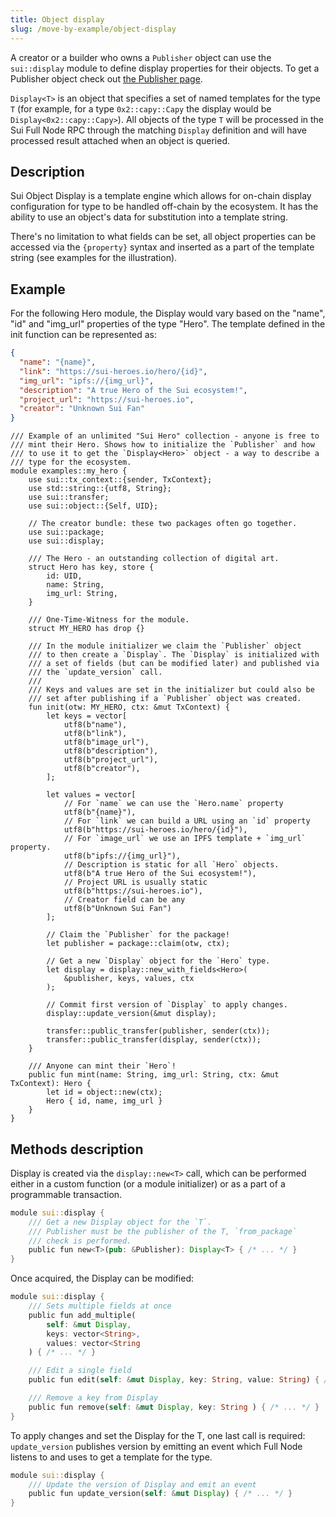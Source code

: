 ```yaml
---
title: Object display
slug: /move-by-example/object-display
---
```


A creator or a builder who owns a `Publisher` object can use the `sui::display` module to define display properties for their objects. To get a Publisher object check out [the Publisher page](./publisher.md).

`Display<T>` is an object that specifies a set of named templates for the type `T` (for example, for a type `0x2::capy::Capy` the display would be `Display<0x2::capy::Capy>`). All objects of the type `T` will be processed in the Sui Full Node RPC through the matching `Display` definition and will have processed result attached when an object is queried.

## Description

Sui Object Display is a template engine which allows for on-chain display configuration for type to be handled off-chain by the ecosystem. It has the ability to use an object's data for substitution into a template string.

There's no limitation to what fields can be set, all object properties can be accessed via the `{property}` syntax and inserted as a part of the template string (see examples for the illustration).

## Example

For the following Hero module, the Display would vary based on the "name", "id" and "img_url" properties of the type "Hero". The template defined in the init function can be represented as:

```json
{
  "name": "{name}",
  "link": "https://sui-heroes.io/hero/{id}",
  "img_url": "ipfs://{img_url}",
  "description": "A true Hero of the Sui ecosystem!",
  "project_url": "https://sui-heroes.io",
  "creator": "Unknown Sui Fan"
}
```

```move
/// Example of an unlimited "Sui Hero" collection - anyone is free to
/// mint their Hero. Shows how to initialize the `Publisher` and how
/// to use it to get the `Display<Hero>` object - a way to describe a
/// type for the ecosystem.
module examples::my_hero {
    use sui::tx_context::{sender, TxContext};
    use std::string::{utf8, String};
    use sui::transfer;
    use sui::object::{Self, UID};

    // The creator bundle: these two packages often go together.
    use sui::package;
    use sui::display;

    /// The Hero - an outstanding collection of digital art.
    struct Hero has key, store {
        id: UID,
        name: String,
        img_url: String,
    }

    /// One-Time-Witness for the module.
    struct MY_HERO has drop {}

    /// In the module initializer we claim the `Publisher` object
    /// to then create a `Display`. The `Display` is initialized with
    /// a set of fields (but can be modified later) and published via
    /// the `update_version` call.
    ///
    /// Keys and values are set in the initializer but could also be
    /// set after publishing if a `Publisher` object was created.
    fun init(otw: MY_HERO, ctx: &mut TxContext) {
        let keys = vector[
            utf8(b"name"),
            utf8(b"link"),
            utf8(b"image_url"),
            utf8(b"description"),
            utf8(b"project_url"),
            utf8(b"creator"),
        ];

        let values = vector[
            // For `name` we can use the `Hero.name` property
            utf8(b"{name}"),
            // For `link` we can build a URL using an `id` property
            utf8(b"https://sui-heroes.io/hero/{id}"),
            // For `image_url` we use an IPFS template + `img_url` property.
            utf8(b"ipfs://{img_url}"),
            // Description is static for all `Hero` objects.
            utf8(b"A true Hero of the Sui ecosystem!"),
            // Project URL is usually static
            utf8(b"https://sui-heroes.io"),
            // Creator field can be any
            utf8(b"Unknown Sui Fan")
        ];

        // Claim the `Publisher` for the package!
        let publisher = package::claim(otw, ctx);

        // Get a new `Display` object for the `Hero` type.
        let display = display::new_with_fields<Hero>(
            &publisher, keys, values, ctx
        );

        // Commit first version of `Display` to apply changes.
        display::update_version(&mut display);

        transfer::public_transfer(publisher, sender(ctx));
        transfer::public_transfer(display, sender(ctx));
    }

    /// Anyone can mint their `Hero`!
    public fun mint(name: String, img_url: String, ctx: &mut TxContext): Hero {
        let id = object::new(ctx);
        Hero { id, name, img_url }
    }
}
```

## Methods description

Display is created via the `display::new<T>` call, which can be performed either in a custom function (or a module initializer) or as a part of a programmable transaction.

```rust
module sui::display {
    /// Get a new Display object for the `T`.
    /// Publisher must be the publisher of the T, `from_package`
    /// check is performed.
    public fun new<T>(pub: &Publisher): Display<T> { /* ... */ }
}
```

Once acquired, the Display can be modified:

```rust
module sui::display {
    /// Sets multiple fields at once
    public fun add_multiple(
        self: &mut Display,
        keys: vector<String>,
        values: vector<String
    ) { /* ... */ }

    /// Edit a single field
    public fun edit(self: &mut Display, key: String, value: String) { /* ... */ }

    /// Remove a key from Display
    public fun remove(self: &mut Display, key: String ) { /* ... */ }
}
```

To apply changes and set the Display for the T, one last call is required: `update_version` publishes version by emitting an event which Full Node listens to and uses to get a template for the type.

```rust
module sui::display {
    /// Update the version of Display and emit an event
    public fun update_version(self: &mut Display) { /* ... */ }
}
```
